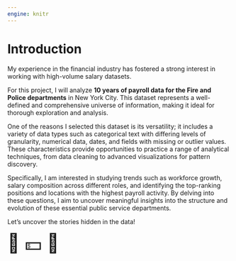 ```yaml
---
engine: knitr
---
```


# Introduction

My experience in the financial industry has fostered a strong interest in working with high-volume salary datasets.

For this project, I will analyze **10 years of payroll data for the Fire and Police departments** in New York City. This dataset represents a well-defined and comprehensive universe of information, making it ideal for thorough exploration and analysis.

One of the reasons I selected this dataset is its versatility; it includes a variety of data types such as categorical text with differing levels of granularity, numerical data, dates, and fields with missing or outlier values. These characteristics provide opportunities to practice a range of analytical techniques, from data cleaning to advanced visualizations for pattern discovery.

Specifically, I am interested in studying trends such as workforce growth, salary composition across different roles, and identifying the top-ranking positions and locations with the highest payroll activity. By delving into these questions, I aim to uncover meaningful insights into the structure and evolution of these essential public service departments.

Let’s uncover the stories hidden in the data!


[🚒 💵 🚓]{style="font-size:300%;"}


<!-- **Instruction** -->

<!-- 1 Introduction index.qmd -->

<!-- Explain why you chose this topic, and the questions you are interested in studying. Provide context for readers who are not familiar with the topic. -->

<!-- (suggested: 1/2 page) 250-500 words -->

